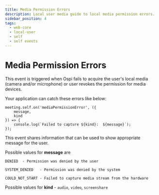 ```yaml
---
title: Media Permission Errors
description: Local user media guide to local media permission errors.
sidebar_position: 4
tags:
  - web-core
  - local-user
  - self
  - self events
---
```


# Media Permission Errors

This event is triggered when Ospi fails to acquire the user's local media
(camera and/or microphone) or user revokes the permission for media devices.

Your application can catch these errors like below:

```
meeting.self.on('mediaPermissionError', ({
    message,
    kind
}) => {
    console.log(`Failed to capture ${kind}:  ${message}`);
});
```

This event shares information that can be used to show appropriate message for
the user.

Possible values for **message** are

    DENIED  - Permission was denied by the user

    SYSTEM_DENIED   - Permission was denied by the system

    COULD_NOT_START - Failed to capture media stream from the hardware

Possible values for **kind** - `audio`, `video`, `screenshare`

<head>
  <title>React Web Core Media Permission Errors</title>
</head>
